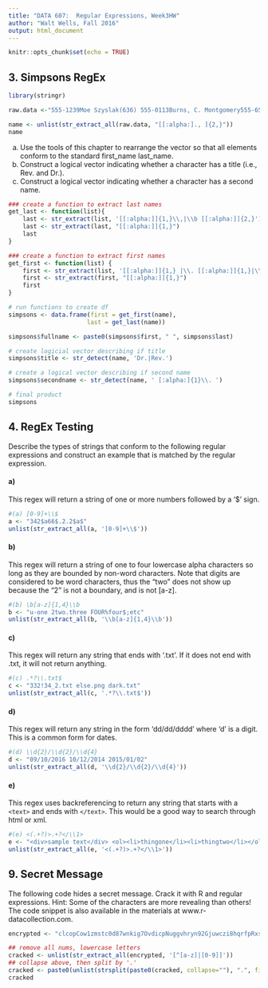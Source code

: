 ```yaml
---
title: "DATA 607:  Regular Expressions, Week3HW"
author: "Walt Wells, Fall 2016"
output: html_document
---
```


```r
knitr::opts_chunk$set(echo = TRUE)

```

## 3. Simpsons RegEx

```r
library(stringr)

raw.data <-"555-1239Moe Szyslak(636) 555-0113Burns, C. Montgomery555-6542Rev. Timothy Lovejoy555 8904Ned Flanders636-555-3226Simpson, Homer5553642Dr. Julius Hibbert"   

name <- unlist(str_extract_all(raw.data, "[[:alpha:]., ]{2,}"))
name
```

(a) Use the tools of this chapter to rearrange the vector so that all elements conform to the standard first_name last_name.
(b) Construct a logical vector indicating whether a character has a title (i.e., Rev. and Dr.).
(c) Construct a logical vector indicating whether a character has a second name.

```r
### create a function to extract last names
get_last <- function(list){
    last <- str_extract(list, '[[:alpha:]]{1,}\\,|\\b [[:alpha:]]{2,}')
    last <- str_extract(last, "[[:alpha:]]{1,}")
    last
}

### create a function to extract first names
get_first <- function(list) {
    first <- str_extract(list, '[[:alpha:]]{1,} |\\. [[:alpha:]]{1,}|\\, [[:alpha:]]{2,}')
    first <- str_extract(first, "[[:alpha:]]{1,}")
    first
}

# run functions to create df
simpsons <- data.frame(first = get_first(name), 
                      last = get_last(name))

simpsons$fullname <- paste0(simpsons$first, " ", simpsons$last)

# create logicial vector describing if title
simpsons$title <- str_detect(name, 'Dr.|Rev.')

# create a logical vector describing if second name
simpsons$secondname <- str_detect(name, ' [:alpha:]{1}\\. ')

# final product
simpsons
```

## 4. RegEx Testing

Describe the types of strings that conform to the following regular expressions and construct an example that is matched by the regular expression.

#### a)
This regex will return a string of one or more numbers followed by a '$' sign.  

```r
#(a) [0-9]+\\$
a <- "342$a66$.2.2$a$"
unlist(str_extract_all(a, '[0-9]+\\$'))
```

#### b) 
This regex will return a string of one to four lowercase alpha characters so long as they are bounded by non-word characters. Note that digits are considered to be word characters, thus the "two" does not show up because the "2" is not a boundary, and is not [a-z].   

```r
#(b) \b[a-z]{1,4}\\b
b <- "u-one 2two.three FOUR%four$;etc"
unlist(str_extract_all(b, '\\b[a-z]{1,4}\\b'))
```

#### c) 
This regex will return any string that ends with '.txt'.   If it does not end with .txt, it will not return anything.
```r
#(c) .*?\\.txt$
c <- "332!34_2.txt else.png dark.txt"
unlist(str_extract_all(c, '.*?\\.txt$'))
```

#### d)
This regex will return any string in the form 'dd/dd/dddd' where 'd' is a digit.   This is a common form for dates.  
```r
#(d) \\d{2}/\\d{2}/\\d{4}
d <- "09/10/2016 10/12/2014 2015/01/02"
unlist(str_extract_all(d, '\\d{2}/\\d{2}/\\d{4}'))
```

#### e) 
This regex uses backreferencing to return any string that starts with a ``<text>`` and ends with ``</text>``.   This would be a good way to search through html or xml.   
```r
#(e) <(.+?)>.+?</\\1>
e <- "<div>sample text</div> <ol><li>thingone</li><li>thingtwo</li></ol>"
unlist(str_extract_all(e, '<(.+?)>.+?</\\1>'))
```

## 9. Secret Message
The following code hides a secret message. Crack it with R and regular expressions. Hint: Some of the characters are more revealing than others! The code snippet is also available in the materials at www.r-datacollection.com.

```r
encrypted <- "clcopCow1zmstc0d87wnkig7OvdicpNuggvhryn92Gjuwczi8hqrfpRxs5Aj5dwpn0TanwoUwisdij7Lj8kpf03AT5Idr3coc0bt7yczjatOaootj55t3Nj3ne6c4Sfek.r1w1YwwojigOd6vrfUrbz2.2bkAnbhzgv4R9i05zEcrop.wAgnb.SqoU65fPa1otfb7wEm24k6t3sR9zqe5fy89n6Nd5t9kc4fE905gmc4Rgxo5nhDk!gr"

## remove all nums, lowercase letters
cracked <- unlist(str_extract_all(encrypted, '[^[a-z]|[0-9]]'))
## collapse above, then split by '.'
cracked <- paste0(unlist(strsplit(paste0(cracked, collapse=""), ".", fixed=TRUE)), collapse=" ")
cracked 
```